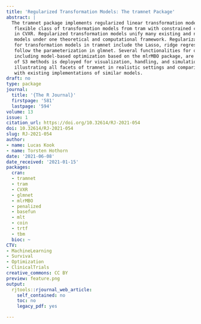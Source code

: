 ```yaml
---
title: 'Regularized Transformation Models: The tramnet Package'
abstract: |
  The tramnet package implements regularized linear transformation models by combining the
   flexible class of transformation models from tram with constrained convex optimization implemented
   in CVXR. Regularized transformation models unify many existing and novel regularized regression
   models under one theoretical and computational framework. Regularization strategies implemented
   for transformation models in tramnet include the Lasso, ridge regression, and the elastic net and
   follow the parameterization in glmnet. Several functionalities for optimizing the hyperparameters,
   including model-based optimization based on the mlrMBO package, are implemented. A multitude
   of S3 methods is deployed for visualization, handling, and simulation purposes. This work aims at
   illustrating all facets of tramnet in realistic settings and comparing regularized transformation models
   with existing implementations of similar models.
draft: no
type: package
journal:
  title: '{The R Journal}'
  firstpage: '581'
  lastpage: '594'
volume: 13
issue: 1
citation_url: https://doi.org/10.32614/RJ-2021-054
doi: 10.32614/RJ-2021-054
slug: RJ-2021-054
author:
- name: Lucas Kook
- name: Torsten Hothorn
date: '2021-06-08'
date_received: '2021-01-15'
packages:
  cran:
  - tramnet
  - tram
  - CVXR
  - glmnet
  - mlrMBO
  - penalized
  - basefun
  - mlt
  - coin
  - trtf
  - tbm
  bioc: ~
CTV:
- MachineLearning
- Survival
- Optimization
- ClinicalTrials
creative_commons: CC BY
preview: feature.png
output:
  rjtools::rjournal_web_article:
    self_contained: no
    toc: no
    legacy_pdf: yes

---
```

